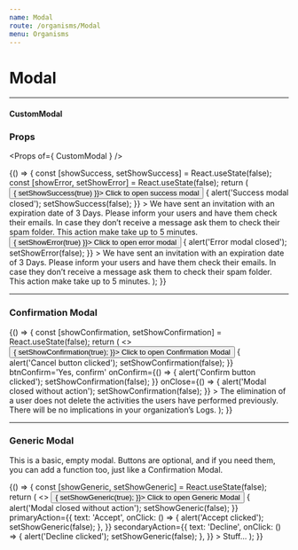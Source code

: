 ```yaml
---
name: Modal
route: /organisms/Modal
menu: Organisms
---
```





# Modal

---

#### CustomModal

### Props

<Props of={ CustomModal } />

<Playground>
  {() => {
    const [showSuccess, setShowSuccess] = React.useState(false);
    const [showError, setShowError] = React.useState(false);
    return (
      <ThemeContext.Provider theme={theme}>
        <Button variant='success' onClick={() => {
          setShowSuccess(true)
        }}>
          Click to open success modal
        </Button>
        <CustomModal
          header='Header of modal'
          isSuccess
          color='dark'
          show={showSuccess}
          onClose={() => {
            alert('Success modal closed');
            setShowSuccess(false);
          }}
        >
          We have sent an invitation with an expiration date of 3 Days. Please inform your users and have them check their emails. In case they don’t receive a message ask them to check their spam folder. This action make take up to 5 minutes.
        </CustomModal>
        <Button variant='success' onClick={() => {
          setShowError(true)
        }}>
          Click to open error modal
        </Button>
        <CustomModal
          header='Header of modal'
          isError
          color='dark'
          show={showError}
          onClose={() => {
            alert('Error modal closed');
            setShowError(false);
          }}
        >
          We have sent an invitation with an expiration date of 3 Days. Please inform your users and have them check their emails. In case they don’t receive a message ask them to check their spam folder. This action make take up to 5 minutes.
        </CustomModal>
      </ThemeContext.Provider>
    );
  }}
</Playground>

---

### Confirmation Modal

<Playground>
  {() => {
    const [showConfirmation, setShowConfirmation] = React.useState(false);
    return (
      <>
        <Button variant='primary' onClick={() => {
          setShowConfirmation(true);
        }}>
          Click to open Confirmation Modal
        </Button>
        <ConfirmationModal
          header='Confirm action'
          subheader='Are you sure you wish to proceed with this action?'
          btnCancel='Cancel'
          show={showConfirmation}
          onCancel={() => {
            alert('Cancel button clicked');
            setShowConfirmation(false);
          }}
          btnConfirm='Yes, confirm'
          onConfirm={() => {
            alert('Confirm button clicked');
            setShowConfirmation(false);
          }}
          onClose={() => {
            alert('Modal closed without action');
            setShowConfirmation(false);
          }}
        >
          The elimination of a user does not delete the activities the users have performed previously. There will be no implications in your organization’s Logs.
        </ConfirmationModal>
      </>
    );
  }}
</Playground>

---

### Generic Modal

This is a basic, empty modal. Buttons are optional, and if you need them, you can add a function too, just like a Confirmation Modal.

<Props of={GenericModal} />

<Playground>
  {() => {
    const [showGeneric, setShowGeneric] = React.useState(false);
    return (
      <>
        <Button variant='primary' onClick={() => {
          setShowGeneric(true);
        }}>
          Click to open Generic Modal
        </Button>
        <GenericModal
          header='Generic Modal'
          subheader='Generic Modal subheader.'
          show={showGeneric}
          onClose={() => {
            alert('Modal closed without action');
            setShowGeneric(false);
          }}
          primaryAction={{
            text: 'Accept',
            onClick: () => {
              alert('Accept clicked');
              setShowGeneric(false);
            },
          }}
          secondaryAction={{
            text: 'Decline',
            onClick: () => {
              alert('Decline clicked');
              setShowGeneric(false);
            },
          }}
        >
          Stuff...
        </GenericModal>
      </>
    );
  }}
</Playground>
